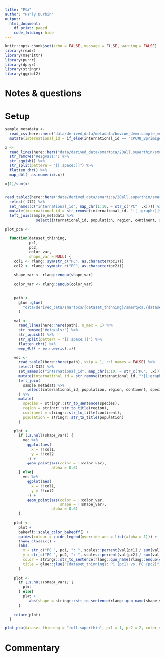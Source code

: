 ```yaml
---
title: "PCA"
author: "Harly Durbin"
output:
  html_document:
    df_print: paged
    code_folding: hide
---
```


```r
knitr::opts_chunk$set(echo = FALSE, message = FALSE, warning = FALSE)
library(readr)
library(magrittr)
library(purrr)
library(dplyr)
library(stringr)
library(ggplot2)

```

# Notes & questions

# Setup

```r
sample_metadata <- 
  read_csv(here::here("data/derived_data/metadata/bovine_demo.sample_metadata.csv")) %>% 
  mutate(international_id = if_else(international_id == "CPC98_Bprimigenius_EnglandDerbyshire_5936", "ancient_derbyshire", international_id))
```


```r
x <-
  read_lines(here::here("data/derived_data/smartpca/20all.superthin/smartpca.20all.superthin.evec"), n_max = 1) %>% 
  str_remove("#eigvals:") %>% 
  str_squish() %>% 
  str_split(pattern = "[[:space:]]") %>% 
  flatten_chr() %>% 
  map_dbl(~ as.numeric(.x))

x[1]/sum(x)
  
```

```r
read_table2(here::here("data/derived_data/smartpca/20all.superthin/smartpca.20all.superthin.evec"), skip = 1, col_names = FALSE) %>% 
  select(-X12) %>% 
  set_names(c("international_id", map_chr(1:10, ~ str_c("PC", .x)))) %>% 
  mutate(international_id = str_remove(international_id, ":[[:graph:]]+")) %>% 
  left_join(sample_metadata %>% 
              select(international_id, population, region, continent, species))
```

```r


plot_pca <-
  
  function(dataset_thinning,
           pc1,
           pc2,
           color_var,
           shape_var = NULL) {
    col1 <- rlang::sym(str_c("PC", as.character(pc1)))
    col2 <- rlang::sym(str_c("PC", as.character(pc2)))
    
    shape_var <- rlang::enquo(shape_var)
    
    color_var <- rlang::enquo(color_var)
    
    
    path <-
      glue::glue(
        "data/derived_data/smartpca/{dataset_thinning}/smartpca.{dataset_thinning}.evec"
      )
    
    val <-
      read_lines(here::here(path), n_max = 1) %>%
      str_remove("#eigvals:") %>%
      str_squish() %>%
      str_split(pattern = "[[:space:]]") %>%
      flatten_chr() %>%
      map_dbl( ~ as.numeric(.x))
    
    vec <-
      read_table2(here::here(path), skip = 1, col_names = FALSE) %>%
      select(-X12) %>%
      set_names(c("international_id", map_chr(1:10, ~ str_c("PC", .x)))) %>%
      mutate(international_id = str_remove(international_id, ":[[:graph:]]+")) %>%
      left_join(
        sample_metadata %>%
          select(international_id, population, region, continent, species)
      ) %>%
      mutate(
        species = stringr::str_to_sentence(species),
        region = stringr::str_to_title(region),
        continent = stringr::str_to_title(continent),
        population = stringr::str_to_title(population)
      )
    
    plot <-
      if (is.null(shape_var)) {
        vec %>%
          ggplot(aes(
            x = !!col1,
            y = !!col2
          )) +
          geom_point(aes(color = !!color_var),
                     alpha = 0.6)
      } else{
        vec %>%
          ggplot(aes(
            x = !!col1,
            y = !!col2
          )) +
          geom_point(aes(color = !!color_var, 
                         shape = !!shape_var),
                     alpha = 0.6)
      }
    
    plot <-
      plot +
      bakeoff::scale_color_bakeoff() +
      guides(colour = guide_legend(override.aes = list(alpha = 1))) +
      theme_classic() +
      labs(
        x = str_c("PC ", pc1, ": ", scales::percent(val[pc1] / sum(val))),
        y = str_c("PC ", pc2, ": ", scales::percent(val[pc2] / sum(val))),
        color = stringr::str_to_sentence(rlang::quo_name(rlang::enquo(color_var))),
        title = glue::glue("{dataset_thinning}: PC {pc1} vs. PC {pc2}")
      )
    
    plot <-
      if (is.null(shape_var)) {
        plot
      } else{
        plot +
          labs(shape = stringr::str_to_sentence(rlang::quo_name(shape_var)))
      }
    
    return(plot)
  }

```

```r
plot_pca(dataset_thinning = "full.superthin", pc1 = 1, pc2 = 2, color_var = region, shape_var = species)
```


# Commentary